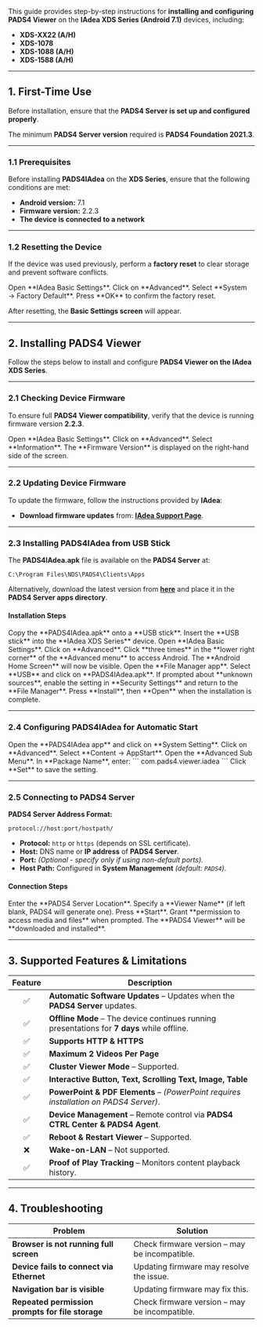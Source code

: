 This guide provides step-by-step instructions for **installing and configuring PADS4 Viewer** on the **IAdea XDS Series (Android 7.1)** devices, including:  
- **XDS-XX22 (A/H)**  
- **XDS-1078**  
- **XDS-1088 (A/H)**  
- **XDS-1588 (A/H)**  

---

## **1. First-Time Use**  

Before installation, ensure that the **PADS4 Server is set up and configured properly**.  

<Note> The minimum **PADS4 Server version** required is **PADS4 Foundation 2021.3**.</Note>  

---

### **1.1 Prerequisites**  

Before installing **PADS4IAdea** on the **XDS Series**, ensure that the following conditions are met:  

- **Android version:** 7.1  
- **Firmware version:** 2.2.3  
- **The device is connected to a network**  

---

### **1.2 Resetting the Device**  

If the device was used previously, perform a **factory reset** to clear storage and prevent software conflicts.  

<Steps>  
  <Step title="Step One">  
    Open **IAdea Basic Settings**.  
  </Step>  
  <Step title="Step Two">  
    Click on **Advanced**.  
  </Step>  
  <Step title="Step Three">  
    Select **System → Factory Default**.  
  </Step>  
  <Step title="Step Four">  
    Press **OK** to confirm the factory reset.  
  </Step>  
</Steps>  

After resetting, the **Basic Settings screen** will appear.  

---

## **2. Installing PADS4 Viewer**  

Follow the steps below to install and configure **PADS4 Viewer on the IAdea XDS Series**.  

---

### **2.1 Checking Device Firmware**  

To ensure full **PADS4 Viewer compatibility**, verify that the device is running firmware version **2.2.3**.  

<Steps>  
  <Step title="Step One">  
    Open **IAdea Basic Settings**.  
  </Step>  
  <Step title="Step Two">  
    Click on **Advanced**.  
  </Step>  
  <Step title="Step Three">  
    Select **Information**.  
  </Step>  
  <Step title="Step Four">  
    The **Firmware Version** is displayed on the right-hand side of the screen.  
  </Step>  
</Steps>  

---

### **2.2 Updating Device Firmware**  

To update the firmware, follow the instructions provided by **IAdea**:  
- **Download firmware updates** from: **[IAdea Support Page](https://support.iadea.com/)**.  

---

### **2.3 Installing PADS4IAdea from USB Stick**  

The **PADS4IAdea.apk** file is available on the **PADS4 Server** at:  
```  
C:\Program Files\NDS\PADS4\Clients\Apps  
```  
Alternatively, download the latest version from **[here](https://install.appcenter.ms/orgs/nds/apps/nds.droid.iadea/distribution_groups/public)** and place it in the **PADS4 Server apps directory**.  

#### **Installation Steps**  

<Steps>  
  <Step title="Step One">  
    Copy the **PADS4IAdea.apk** onto a **USB stick**.  
  </Step>  
  <Step title="Step Two">  
    Insert the **USB stick** into the **IAdea XDS Series** device.  
  </Step>  
  <Step title="Step Three">  
    Open **IAdea Basic Settings**.  
  </Step>  
  <Step title="Step Four">  
    Click on **Advanced**.  
  </Step>  
  <Step title="Step Five">  
    Click **three times** in the **lower right corner** of the **Advanced menu** to access Android.  
  </Step>  
  <Step title="Step Six">  
    The **Android Home Screen** will now be visible.  
  </Step>  
  <Step title="Step Seven">  
    Open the **File Manager app**.  
  </Step>  
  <Step title="Step Eight">  
    Select **USB** and click on **PADS4IAdea.apk**.  
  </Step>  
  <Step title="Step Nine">  
    If prompted about **unknown sources**, enable the setting in **Security Settings** and return to the **File Manager**.  
  </Step>  
  <Step title="Step Ten">  
    Press **Install**, then **Open** when the installation is complete.  
  </Step>  
</Steps>  

---

### **2.4 Configuring PADS4IAdea for Automatic Start**  

<Steps>  
  <Step title="Step One">  
    Open the **PADS4IAdea app** and click on **System Setting**.  
  </Step>  
  <Step title="Step Two">  
    Click on **Advanced**.  
  </Step>  
  <Step title="Step Three">  
    Select **Content → AppStart**.  
  </Step>  
  <Step title="Step Four">  
    Open the **Advanced Sub Menu**.  
  </Step>  
  <Step title="Step Five">  
    In **Package Name**, enter:  
    ```  
    com.pads4.viewer.iadea  
    ```  
  </Step>  
  <Step title="Step Six">  
    Click **Set** to save the setting.  
  </Step>  
</Steps>  

---

### **2.5 Connecting to PADS4 Server**  

**PADS4 Server Address Format:**  
```  
protocol://host:port/hostpath/  
```  
- **Protocol:** `http` or `https` (depends on SSL certificate).  
- **Host:** DNS name or **IP address** of **PADS4 Server**.  
- **Port:** *(Optional - specify only if using non-default ports).*  
- **Host Path:** Configured in **System Management** *(default: `PADS4`)*.  

#### **Connection Steps**  

<Steps>  
  <Step title="Step One">  
    Enter the **PADS4 Server Location**.  
  </Step>  
  <Step title="Step Two - *Optional*">  
    Specify a **Viewer Name** (if left blank, PADS4 will generate one).  
  </Step>  
  <Step title="Step Three">  
    Press **Start**.  
  </Step>  
  <Step title="Step Four">  
    Grant **permission to access media and files** when prompted.  
  </Step>  
  <Step title="Step Five">  
    The **PADS4 Viewer** will be **downloaded and installed**.  
  </Step>  
</Steps>  

---

## **3. Supported Features & Limitations**  

| Feature | Description |  
|:------:|------------|  
| ✅ | **Automatic Software Updates** – Updates when the **PADS4 Server** updates. |  
| ✅ | **Offline Mode** – The device continues running presentations for **7 days** while offline. |  
| ✅ | **Supports HTTP & HTTPS** |  
| ✅ | **Maximum 2 Videos Per Page** |  
| ✅ | **Cluster Viewer Mode** – Supported. |  
| ✅ | **Interactive Button, Text, Scrolling Text, Image, Table** |  
| ✅ | **PowerPoint & PDF Elements** – *(PowerPoint requires installation on PADS4 Server)*. |  
| ✅ | **Device Management** – Remote control via **PADS4 CTRL Center & PADS4 Agent**. |  
| ✅ | **Reboot & Restart Viewer** – Supported. |  
| ❌ | **Wake-on-LAN** – Not supported. |  
| ✅ | **Proof of Play Tracking** – Monitors content playback history. |  

---

## **4. Troubleshooting**  

| **Problem** | **Solution** |  
|------------|-------------|  
| **Browser is not running full screen** | Check firmware version – may be incompatible. |  
| **Device fails to connect via Ethernet** | Updating firmware may resolve the issue. |  
| **Navigation bar is visible** | Updating firmware may fix this. |  
| **Repeated permission prompts for file storage** | Check firmware version – may be incompatible. |  
